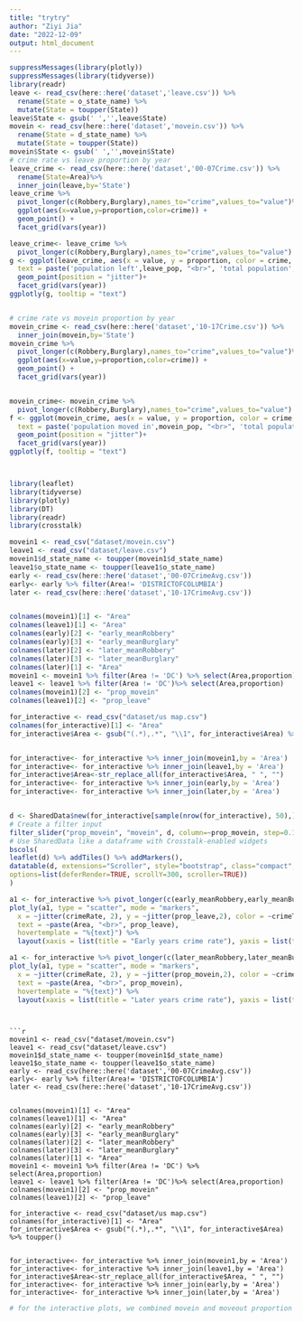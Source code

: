 ```yaml
---
title: "trytry"
author: "Ziyi Jia"
date: "2022-12-09"
output: html_document
---
```


```r

suppressMessages(library(plotly))
suppressMessages(library(tidyverse))
library(readr)
leave <- read_csv(here::here('dataset','leave.csv')) %>%
  rename(State = o_state_name) %>% 
  mutate(State = toupper(State))
leave$State <- gsub(' ','',leave$State)
movein <- read_csv(here::here('dataset','movein.csv')) %>%
  rename(State = d_state_name) %>% 
  mutate(State = toupper(State))
movein$State <- gsub(' ','',movein$State)
# crime rate vs leave proportion by year
leave_crime <- read_csv(here::here('dataset','00-07Crime.csv')) %>%
  rename(State=Area)%>%
  inner_join(leave,by='State')
leave_crime %>% 
  pivot_longer(c(Robbery,Burglary),names_to="crime",values_to="value")%>%
  ggplot(aes(x=value,y=proportion,color=crime)) +
  geom_point() +
  facet_grid(vars(year))

leave_crime<- leave_crime %>% 
  pivot_longer(c(Robbery,Burglary),names_to="crime",values_to="value")
g <- ggplot(leave_crime, aes(x = value, y = proportion, color = crime,
  text = paste('population left',leave_pop, "<br>", 'total population',total_pop))) +
  geom_point(position = "jitter")+
  facet_grid(vars(year))
ggplotly(g, tooltip = "text")


# crime rate vs movein proportion by year
movein_crime <- read_csv(here::here('dataset','10-17Crime.csv')) %>%
  inner_join(movein,by='State')
movein_crime %>% 
  pivot_longer(c(Robbery,Burglary),names_to="crime",values_to="value")%>%
  ggplot(aes(x=value,y=proportion,color=crime)) +
  geom_point() +
  facet_grid(vars(year))


movein_crime<- movein_crime %>% 
  pivot_longer(c(Robbery,Burglary),names_to="crime",values_to="value")
f <- ggplot(movein_crime, aes(x = value, y = proportion, color = crime,
  text = paste('population moved in',movein_pop, "<br>", 'total population',total_pop))) +
  geom_point(position = "jitter")+
  facet_grid(vars(year))
ggplotly(f, tooltip = "text")




```



```r
library(leaflet)
library(tidyverse)
library(plotly)
library(DT)
library(readr)
library(crosstalk)

movein1 <- read_csv("dataset/movein.csv")
leave1 <- read_csv("dataset/leave.csv")
movein1$d_state_name <- toupper(movein1$d_state_name)
leave1$o_state_name <- toupper(leave1$o_state_name)
early <- read_csv(here::here('dataset','00-07CrimeAvg.csv')) 
early<- early %>% filter(Area!= 'DISTRICTOFCOLUMBIA')
later <- read_csv(here::here('dataset','10-17CrimeAvg.csv'))


colnames(movein1)[1] <- "Area"
colnames(leave1)[1] <- "Area"
colnames(early)[2] <- "early_meanRobbery"
colnames(early)[3] <- "early_meanBurglary"
colnames(later)[2] <- "later_meanRobbery"
colnames(later)[3] <- "later_meanBurglary"
colnames(later)[1] <- "Area"
movein1 <- movein1 %>% filter(Area != 'DC') %>% select(Area,proportion)
leave1 <- leave1 %>% filter(Area != 'DC')%>% select(Area,proportion)
colnames(movein1)[2] <- "prop_movein"
colnames(leave1)[2] <- "prop_leave"

for_interactive <- read_csv("dataset/us map.csv")
colnames(for_interactive)[1] <- "Area"
for_interactive$Area <- gsub("(.*),.*", "\\1", for_interactive$Area) %>% toupper()


for_interactive<- for_interactive %>% inner_join(movein1,by = 'Area')
for_interactive<- for_interactive %>% inner_join(leave1,by = 'Area')
for_interactive$Area<-str_replace_all(for_interactive$Area, " ", "")
for_interactive<- for_interactive %>% inner_join(early,by = 'Area')
for_interactive<- for_interactive %>% inner_join(later,by = 'Area') 


d <- SharedData$new(for_interactive[sample(nrow(for_interactive), 50),])
# Create a filter input
filter_slider("prop_movein", "movein", d, column=~prop_movein, step=0.1, width=250)
# Use SharedData like a dataframe with Crosstalk-enabled widgets
bscols(
leaflet(d) %>% addTiles() %>% addMarkers(),
datatable(d, extensions="Scroller", style="bootstrap", class="compact", width="100%",
options=list(deferRender=TRUE, scrollY=300, scroller=TRUE))
)

```


```r

a1 <- for_interactive %>% pivot_longer(c(early_meanRobbery,early_meanBurglary),names_to = 'crimeType',values_to = 'crimeRate')
plot_ly(a1, type = "scatter", mode = "markers",
  x = ~jitter(crimeRate, 2), y = ~jitter(prop_leave,2), color = ~crimeType,
  text = ~paste(Area, "<br>", prop_leave),
  hovertemplate = "%{text}") %>%
  layout(xaxis = list(title = "Early years crime rate"), yaxis = list(title = "proportion of people moved out of State"))

a1 <- for_interactive %>% pivot_longer(c(later_meanRobbery,later_meanBurglary),names_to = 'crimeType',values_to = 'crimeRate')
plot_ly(a1, type = "scatter", mode = "markers",
  x = ~jitter(crimeRate, 2), y = ~jitter(prop_movein,2), color = ~crimeType,
  text = ~paste(Area, "<br>", prop_movein),
  hovertemplate = "%{text}") %>%
  layout(xaxis = list(title = "Later years crime rate"), yaxis = list(title = "proportion of people moved into the State"))

```
```


```r
movein1 <- read_csv("dataset/movein.csv")
leave1 <- read_csv("dataset/leave.csv")
movein1$d_state_name <- toupper(movein1$d_state_name)
leave1$o_state_name <- toupper(leave1$o_state_name)
early <- read_csv(here::here('dataset','00-07CrimeAvg.csv')) 
early<- early %>% filter(Area!= 'DISTRICTOFCOLUMBIA')
later <- read_csv(here::here('dataset','10-17CrimeAvg.csv'))


colnames(movein1)[1] <- "Area"
colnames(leave1)[1] <- "Area"
colnames(early)[2] <- "early_meanRobbery"
colnames(early)[3] <- "early_meanBurglary"
colnames(later)[2] <- "later_meanRobbery"
colnames(later)[3] <- "later_meanBurglary"
colnames(later)[1] <- "Area"
movein1 <- movein1 %>% filter(Area != 'DC') %>% select(Area,proportion)
leave1 <- leave1 %>% filter(Area != 'DC')%>% select(Area,proportion)
colnames(movein1)[2] <- "prop_movein"
colnames(leave1)[2] <- "prop_leave"

for_interactive <- read_csv("dataset/us map.csv")
colnames(for_interactive)[1] <- "Area"
for_interactive$Area <- gsub("(.*),.*", "\\1", for_interactive$Area) %>% toupper()


for_interactive<- for_interactive %>% inner_join(movein1,by = 'Area')
for_interactive<- for_interactive %>% inner_join(leave1,by = 'Area')
for_interactive$Area<-str_replace_all(for_interactive$Area, " ", "")
for_interactive<- for_interactive %>% inner_join(early,by = 'Area')
for_interactive<- for_interactive %>% inner_join(later,by = 'Area') 

```



```r
# for the interactive plots, we combined movein and moveout proportion and crime rates in early years and later years with the us map dataset which contains the state name and longitude and latitude of the states. We name this new dataset used for interactive plots for_interactive. To combine these data, we first read the datasets we already have which are the average crime rate in early/later years, movein/leave datasets. Then we change the column names and filtered out the DC area to make all the datasets consistent. Then we have the 



```


```r

```

